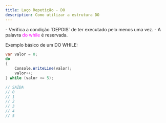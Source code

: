 ```yaml
---
title: Laço Repetição - DO
description: Como utilizar a estrutura DO
---
```



<Aside type="tip" title="Resumo" icon="seti:c-sharp">
  - Verifica a condição `DEPOIS` de ter executado pelo menos uma vez.
  - A palavra <span style="color: magenta">do while</span> é reservada.  
</Aside>


Exemplo básico de um DO WHILE:

```csharp title="DoWhile.cs"
var valor = 0;
do
{
    Console.WriteLine(valor);
    valor++;
} while (valor <= 5);

// SAÍDA
// 0
// 1
// 2
// 3
// 4
// 5
```
